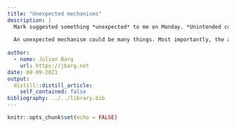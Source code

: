 ```yaml
---
title: "Unexpected mechanisms"
description: |
  Mark suggested something *unexpected* to me on Monday. *Unintended consequences* of action are an important them in Gidden's work [e.g., @Giddens1979]. A more recent iteration can be found in @MacKay2013 and is also featured--as *unexpected outcomes*--in @Leibel2018, *because* it is such an important outcome of discourse and institutional processes over a meso time scale. What are *unexpected mechanisms*? Take for example @Guerard2013. The authors track how diesel particulate filters gained legitimacy in the German car industry. Of course one could first of all object by saying that at the point where French automakers had rendered the filters financially viable, further opposition was pointless. But the Volkswagen emission scandal highlights a different, more nefarious pathway--in the same industry, but regarding a different car part. For catalytic converters in diesel vehicles, too, the German car industry after a long period of resistance had also signaled that it would yield. Mercedes had shown that it could be done--but that it would be expensive. VW opted to develop its own solution--and famously cheated the test to meet legal requirements. VW's public presentation of the employed technology gave no indication of the deceit, and what was going on behind the curtain--*of course*. At the surface, the new catalytic converters had attained legitimacy, and VW had acquiesced. In reality, VW utilized an avoidance strategy [@Oliver1991]. The unexpected machanism is deliberate decoupling.
  
  An unexpected mechanism could be many things. Most importantly, the above is an example of an unexpected mechanism that is entirely *internal*. Many unexpected mechanisms are *external*, for instance when an organization chooses a channel for action that the audience or adversary has not anticipated.
  
author:
  - name: Julian Barg
    url: https://jbarg.net
date: 08-09-2021
output:
  distill::distill_article:
    self_contained: false
bibliography: ../../library.bib
---
```



```r
knitr::opts_chunk$set(echo = FALSE)
```
